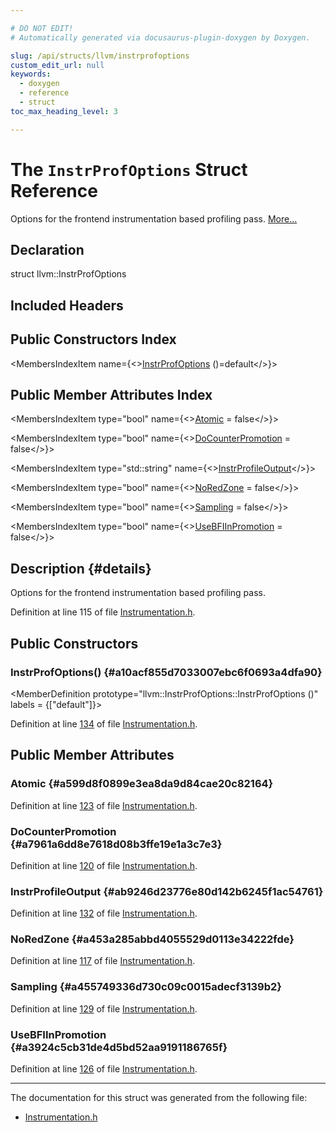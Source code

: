 ```yaml
---

# DO NOT EDIT!
# Automatically generated via docusaurus-plugin-doxygen by Doxygen.

slug: /api/structs/llvm/instrprofoptions
custom_edit_url: null
keywords:
  - doxygen
  - reference
  - struct
toc_max_heading_level: 3

---
```





# The `InstrProfOptions` Struct Reference

<DoxygenPage pluginConfig={pluginConfig}>

Options for the frontend instrumentation based profiling pass. <a href="#details">More...</a>

## Declaration

<CodeBlock>struct llvm::InstrProfOptions</CodeBlock>

## Included Headers

<IncludesList>
<IncludesListItem
  filePath="llvm/Transforms/Utils/Instrumentation.h"
  permalink="/docs/api/files/include/include/llvm/include/llvm/transforms/include/llvm/transforms/utils/instrumentation-h"
  isLocal="true" />
</IncludesList>

## Public Constructors Index

<MembersIndex>

<MembersIndexItem
  name={<><a href="#a10acf855d7033007ebc6f0693a4dfa90">InstrProfOptions</a> ()=default</>}>
</MembersIndexItem>

</MembersIndex>

## Public Member Attributes Index

<MembersIndex>

<MembersIndexItem
  type="bool"
  name={<><a href="#a599d8f0899e3ea8da9d84cae20c82164">Atomic</a> = false</>}>
</MembersIndexItem>

<MembersIndexItem
  type="bool"
  name={<><a href="#a7961a6dd8e7618d08b3ffe19e1a3c7e3">DoCounterPromotion</a> = false</>}>
</MembersIndexItem>

<MembersIndexItem
  type="std::string"
  name={<><a href="#ab9246d23776e80d142b6245f1ac54761">InstrProfileOutput</a></>}>
</MembersIndexItem>

<MembersIndexItem
  type="bool"
  name={<><a href="#a453a285abbd4055529d0113e34222fde">NoRedZone</a> = false</>}>
</MembersIndexItem>

<MembersIndexItem
  type="bool"
  name={<><a href="#a455749336d730c09c0015adecf3139b2">Sampling</a> = false</>}>
</MembersIndexItem>

<MembersIndexItem
  type="bool"
  name={<><a href="#a3924c5cb31de4d5bd52aa9191186765f">UseBFIInPromotion</a> = false</>}>
</MembersIndexItem>

</MembersIndex>

## Description {#details}

Options for the frontend instrumentation based profiling pass.

Definition at line 115 of file <a href="/docs/api/files/include/include/llvm/include/llvm/transforms/include/llvm/transforms/utils/instrumentation-h">Instrumentation.h</a>.

<SectionDefinition>

## Public Constructors

### InstrProfOptions() {#a10acf855d7033007ebc6f0693a4dfa90}

<MemberDefinition
  prototype="llvm::InstrProfOptions::InstrProfOptions ()"
  labels = {["default"]}>

Definition at line <a href="/docs/api/files/include/include/llvm/include/llvm/transforms/include/llvm/transforms/utils/instrumentation-h/#l00134">134</a> of file <a href="/docs/api/files/include/include/llvm/include/llvm/transforms/include/llvm/transforms/utils/instrumentation-h">Instrumentation.h</a>.
</MemberDefinition>

</SectionDefinition>

<SectionDefinition>

## Public Member Attributes

### Atomic {#a599d8f0899e3ea8da9d84cae20c82164}

<MemberDefinition
  prototype="bool llvm::InstrProfOptions::Atomic = false">

Definition at line <a href="/docs/api/files/include/include/llvm/include/llvm/transforms/include/llvm/transforms/utils/instrumentation-h/#l00123">123</a> of file <a href="/docs/api/files/include/include/llvm/include/llvm/transforms/include/llvm/transforms/utils/instrumentation-h">Instrumentation.h</a>.
</MemberDefinition>

### DoCounterPromotion {#a7961a6dd8e7618d08b3ffe19e1a3c7e3}

<MemberDefinition
  prototype="bool llvm::InstrProfOptions::DoCounterPromotion = false">

Definition at line <a href="/docs/api/files/include/include/llvm/include/llvm/transforms/include/llvm/transforms/utils/instrumentation-h/#l00120">120</a> of file <a href="/docs/api/files/include/include/llvm/include/llvm/transforms/include/llvm/transforms/utils/instrumentation-h">Instrumentation.h</a>.
</MemberDefinition>

### InstrProfileOutput {#ab9246d23776e80d142b6245f1ac54761}

<MemberDefinition
  prototype="std::string llvm::InstrProfOptions::InstrProfileOutput">

Definition at line <a href="/docs/api/files/include/include/llvm/include/llvm/transforms/include/llvm/transforms/utils/instrumentation-h/#l00132">132</a> of file <a href="/docs/api/files/include/include/llvm/include/llvm/transforms/include/llvm/transforms/utils/instrumentation-h">Instrumentation.h</a>.
</MemberDefinition>

### NoRedZone {#a453a285abbd4055529d0113e34222fde}

<MemberDefinition
  prototype="bool llvm::InstrProfOptions::NoRedZone = false">

Definition at line <a href="/docs/api/files/include/include/llvm/include/llvm/transforms/include/llvm/transforms/utils/instrumentation-h/#l00117">117</a> of file <a href="/docs/api/files/include/include/llvm/include/llvm/transforms/include/llvm/transforms/utils/instrumentation-h">Instrumentation.h</a>.
</MemberDefinition>

### Sampling {#a455749336d730c09c0015adecf3139b2}

<MemberDefinition
  prototype="bool llvm::InstrProfOptions::Sampling = false">

Definition at line <a href="/docs/api/files/include/include/llvm/include/llvm/transforms/include/llvm/transforms/utils/instrumentation-h/#l00129">129</a> of file <a href="/docs/api/files/include/include/llvm/include/llvm/transforms/include/llvm/transforms/utils/instrumentation-h">Instrumentation.h</a>.
</MemberDefinition>

### UseBFIInPromotion {#a3924c5cb31de4d5bd52aa9191186765f}

<MemberDefinition
  prototype="bool llvm::InstrProfOptions::UseBFIInPromotion = false">

Definition at line <a href="/docs/api/files/include/include/llvm/include/llvm/transforms/include/llvm/transforms/utils/instrumentation-h/#l00126">126</a> of file <a href="/docs/api/files/include/include/llvm/include/llvm/transforms/include/llvm/transforms/utils/instrumentation-h">Instrumentation.h</a>.
</MemberDefinition>

</SectionDefinition>

<hr/>

The documentation for this struct was generated from the following file:

<ul>
<li><a href="/docs/api/files/include/include/llvm/include/llvm/transforms/include/llvm/transforms/utils/instrumentation-h">Instrumentation.h</a></li>
</ul>

</DoxygenPage>
